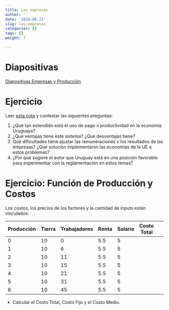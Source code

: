 ```yaml
---
title: Las empresas
author: ''
date: '2020-06-23'
slug: las-empresas
categories: []
tags: []
weight: 7

---
```



# Diapositivas

<a href="https://produccion--diapos-econ.netlify.com">Diapositivas Empresas y Producción </a>


# Ejercicio

Leer [esta nota](https://ladiaria.com.uy/articulo/2010/5/salarios-productividad-y-poder/) y contestar las siguientes preguntas:

1) ¿Qué tan extendido está el uso de pago x productividad en la economía Uruguaya?
2) ¿Qué ventajas tiene este sistema? ¿Qué desventajas tiene?
4) Qué dificultades tiene ajustar las remuneraciones x los resultados de las empresas? ¿Qué solución implementaron las economías de la UE a estos problemas?
5) ¿Por qué sugiere el autor que Uruguay está en una posición favorable para experimentar con la reglamentación en estos temas?




# Ejercicio: Función de Producción y Costos

Los costos, los precios de los factores y la cantidad de inputs están vinculados:

| Producción |Tierra   |Trabajadores    |Renta |Salario |Costo Total|
|------------|--------|---------|----------------|------|--------|-----------|---------|
| 0 |10      |0        | 5.5    |5 |
| 1 |10      |6         | 5.5   |5| 
| 2 |10      |11         | 5.5  |5 | 
| 3 |10      |15         | 5.5  |5 |
| 4 |10      |21        | 5.5  |5 |
| 5 |10      |31        | 5.5  |5 |
| 6 |10      |45        | 5.5  |5 |


- Calcular el Costo Total, Costo Fijo y el Costo Medio.
